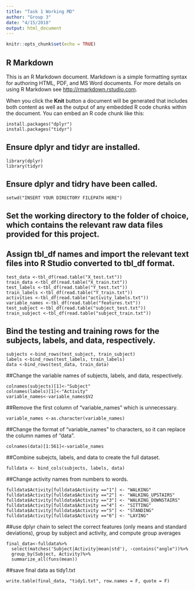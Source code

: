 ```yaml
---
title: "Task 1 Working MD"
author: "Group 3"
date: "4/15/2018"
output: html_document
---
```


```r
knitr::opts_chunk$set(echo = TRUE)
```

## R Markdown

This is an R Markdown document. Markdown is a simple formatting syntax for authoring HTML, PDF, and MS Word documents. For more details on using R Markdown see <http://rmarkdown.rstudio.com>.

When you click the **Knit** button a document will be generated that includes both content as well as the output of any embedded R code chunks within the document. You can embed an R code chunk like this:

```
install.packages("dplyr")
install.packages("tidyr")
```
## Ensure dplyr and tidyr are installed.

```
library(dplyr)
library(tidyr)
```
## Ensure dplyr and tidry have been called.

```
setwd("INSERT YOUR DIRECTORY FILEPATH HERE")
```
## Set the working directory to the folder of choice, which contains the relevant raw data files provided for this project.


## Assign tbl_df names and import the relevant text files into R Studio converted to tbl_df format. 
```
test_data <-tbl_df(read.table("X_test.txt"))
train_data <-tbl_df(read.table("X_train.txt"))
test_labels <-tbl_df(read.table("Y_test.txt"))
train_labels <-tbl_df(read.table("Y_train.txt"))
activities <-tbl_df(read.table("activity_labels.txt"))
variable_names <-tbl_df(read.table("features.txt"))
test_subject <-tbl_df(read.table("subject_test.txt"))
train_subject <-tbl_df(read.table("subject_train.txt"))
```

## Bind the testing and training rows for the subjects, labels, and data, respectively.
```
subjects <-bind_rows(test_subject, train_subject)
labels <-bind_rows(test_labels, train_labels)
data <-bind_rows(test_data, train_data)
```

##Change the variable names of subjects, labels, and data, respectively.
```
colnames(subjects)[1]<-"Subject"
colnames(labels)[1]<-"Activity"
variable_names<-variable_names$V2
```

##Remove the first column of "variable_names" which is unnecessary.
```
variable_names <-as.character(variable_names)
```

##Change the format of "variable_names" to characters, so it can replace the column names of "data".
```
colnames(data)[1:561]<-variable_names
```

##Combine subejcts, labels, and data to create the full dataset.
```
fulldata <- bind_cols(subjects, labels, data)
```

##Change activity names from numbers to words.
```
fulldata$Activity[fulldata$Activity =="1"] <- "WALKING"
fulldata$Activity[fulldata$Activity =="2"] <- "WALKING_UPSTAIRS"
fulldata$Activity[fulldata$Activity =="3"] <- "WALKING_DOWNSTAIRS"
fulldata$Activity[fulldata$Activity =="4"] <- "SITTING"
fulldata$Activity[fulldata$Activity =="5"] <- "STANDING"
fulldata$Activity[fulldata$Activity =="6"] <- "LAYING"
```

##use dplyr chain to select the correct features (only means and standard deviations), group by subject and activity, and compute group averages
```
final_data<-fulldata%>%
  select(matches('Subject|Activity|mean|std'), -contains("angle"))%>%
  group_by(Subject, Activity)%>%
  summarize_all(funs(mean))
```

##save final data as tidy1.txt
```
write.table(final_data, "tidy1.txt", row.names = F, quote = F)
```





